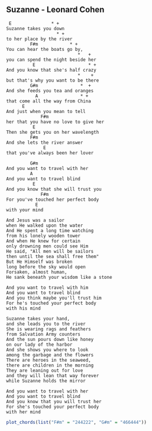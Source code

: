 ## Suzanne - Leonard Cohen
```{}
 E               * +
Suzanne takes you down
                   * +
to her place by the river
         F#m            * +
You can hear the boats go by,
                           *   +
you can spend the night beside her
          E                    * +
And you know that she's half crazy
                           *    +
but that's why you want to be there
         G#m                *  +
And she feeds you tea and oranges
           A                * +
that come all the way from China
      E
And just when you mean to tell
             F#m
her that you have no love to give her
          E
Then she gets you on her wavelength
         F#m
And she lets the river answer                        
              E
that you've always been her lover

         G#m
And you want to travel with her
         A
And you want to travel blind
          E
And you know that she will trust you
             F#m        
For you've touched her perfect body                 
           E
with your mind

And Jesus was a sailor
when He walked upon the water
And He spent a long time watching
from his lonely wooden tower
And when He knew for certain
only drowning men could see Him
He said, "All men will be sailors
then until the sea shall free them"
But He Himself was broken
long before the sky would open
Forsaken, almost human, 
He sank beneath your wisdom like a stone

And you want to travel with him
And you want to travel blind
And you think maybe you'll trust him
For he's touched your perfect body 
with his mind

Suzanne takes your hand,
and she leads you to the river   
She is wearing rags and feathers
from Salvation Army counters
And the sun pours down like honey
on our lady of the harbor
And she shows you where to look 
among the garbage and the flowers
There are heroes in the seaweed, 
there are children in the morning    
They are leaning out for love 
and they will lean that way forever   
while Suzanne holds the mirror

And you want to travel with her
And you want to travel blind
And you know that you will trust her
For she's touched your perfect body 
with her mind 
```


```r
plot_chords(list("F#m" = "244222", "G#m" = "466444"))
```

